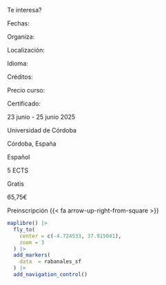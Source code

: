 ::::::::::: mapcard
:::::::::: grid
::::::::: {.g-col-12 .g-col-lg-6}
::: mapcard__title
Te interesa?
:::

:::::: grid
::: {.g-col-4 .mapcard__opts}
Fechas:

Organiza:

Localización:

Idioma:

Créditos:

Precio curso:

Certificado:
:::

::: {.g-col-8 .mapcard__answ}
23 junio - 25 junio 2025

Universidad de Córdoba

Córdoba, España

Español

5 ECTS

Gratis

65,75€
:::

::: {.g-col-12 .mapcard__btn .btn}
Preinscripción {{< fa arrow-up-right-from-square >}}
:::
::::::

:::::::::

::: {.g-col-12 .g-col-lg-6 .mapcard__map}
```r
maplibre() |> 
  fly_to(
    center = c(-4.724533, 37.915041),
    zoom = 3
  ) |>
  add_markers(
    data  = rabanales_sf
  ) |>
  add_navigation_control()
```
:::
::::::::::
:::::::::::
